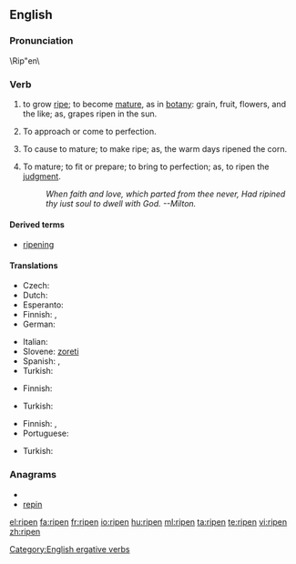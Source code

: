 ==English==
{{wikipedia|Ripening}}

===Pronunciation===
\Rip"en\

===Verb===
{{en-verb}}

# {{intransitive}} to grow [[ripe]]; to become [[mature]], as in [[botany]]: grain, fruit, flowers, and the like; as, grapes ripen in the sun.
# {{intransitive}} To approach or come to perfection.
# {{transitive}} To cause to mature; to make ripe; as, the warm days  ripened the corn.
# {{transitive}} To mature; to fit or prepare; to bring to perfection; as, to ripen the [[judgment]].
#: ''When faith and love, which parted from thee never,       Had ripined thy iust soul to dwell with God. --Milton.''

====Derived terms====
* [[ripening]]

====Translations====
{{trans-top|to grow ripe}}
* Czech: {{t-|cs|zrát}}
* Dutch: {{t+|nl|rijpen}}
* Esperanto: {{t-|eo|maturiĝi|xs=Esperanto}}
* Finnish: {{t+|fi|kypsyä}}, {{t-|fi|tuleentua}}
* German: {{t-|de|reifen}}
{{trans-mid}}
* Italian: {{t+|it|maturare}}
* Slovene: [[zoreti]]
* Spanish: {{t+|es|madurar}}, {{t-|es|colorear}}
* Turkish: {{t|tr|olgunlaşmak}}
{{trans-bottom}}

{{trans-top|to approach or come to perfection}}
* Finnish: {{t+|fi|valmistua}}
{{trans-mid}}
* Turkish: {{t|tr|olgunlaşmak}}
{{trans-bottom}}

{{trans-top|to cause to mature; to make ripe}}
* Finnish: {{t-|fi|kypsyttää}}, {{t-|fi|tuleennuttaa}}
* Portuguese: {{t|pt|amadurecer}}
{{trans-mid}}
* Turkish: {{t|tr|olgunlaşmak}}
{{trans-bottom}}

===Anagrams===
* {{alphagram|einpr}}
* [[repin#English|repin]]

[[Category:English ergative verbs]]

[[el:ripen]]
[[fa:ripen]]
[[fr:ripen]]
[[io:ripen]]
[[hu:ripen]]
[[ml:ripen]]
[[ta:ripen]]
[[te:ripen]]
[[vi:ripen]]
[[zh:ripen]]